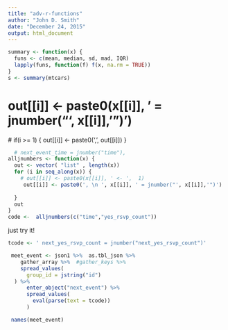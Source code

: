 ```yaml
---
title: "adv-r-functions"
author: "John D. Smith"
date: "December 24, 2015"
output: html_document
---
```


```r
summary <- function(x) {
  funs <- c(mean, median, sd, mad, IQR)
  lapply(funs, function(f) f(x, na.rm = TRUE))
}
s <- summary(mtcars)


```
# out[[i]] <- paste0(x[[i]], ' = jnumber("', x[[i]],'")')
   # if(i >= 1) { out[[i]] <- paste0(', ', out[[i]]) }
```r
  # next_event_time = jnumber("time"),
alljnumbers <- function(x) {
  out <- vector( "list" , length(x))
  for (i in seq_along(x)) {
    # out[[i]] <- paste0(x[[i]], ' <- ',  1)
     out[[i]] <- paste0(', \n ', x[[i]], ' = jnumber("', x[[i]],'")')
  
  }
  out
}
code <-  alljnumbers(c("time","yes_rsvp_count"))

```
just try it!
```r
tcode <- ' next_yes_rsvp_count = jnumber("next_yes_rsvp_count")'

 meet_event <- json1 %>%  as.tbl_json %>% 
    gather_array %>%  #gather_keys %>% 
    spread_values(
      group_id = jstring("id")
  ) %>%
      enter_object("next_event") %>% 
      spread_values(
        eval(parse(text = tcode))
      ) 

 names(meet_event)
```
